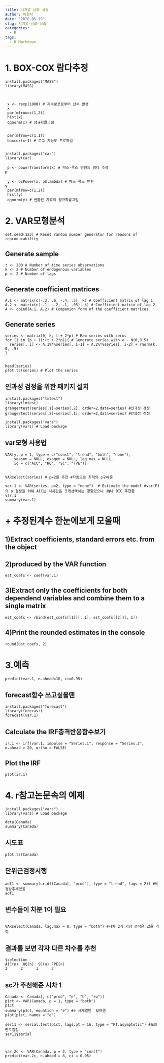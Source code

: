 ```yaml
---
title: 시계열 심화 실습
author: 이현탁
date: '2020-05-19'
slug: 시계열-심화-실습
categories:
  - R
tags:
  - R Markdown
---
```


# 1. BOX-COX 람다추정
```
install.packages("MASS")
library(MASS)



 x <- rexp(1000) # 지수분포로부터 난수 발생
 x
 par(mfrow=c(1,2))
 hist(x)
 qqnorm(x) # 정규확률그림


 par(mfrow=c(1,1))
 boxcox(x~1) # 로그-가능도 프로파일


install.packages("car")
library(car)

 p <- powerTransform(x) # 박스-콕스 변환의 람다 추정
p

 y <- bcPower(x, p$lambda) # 박스-콕스 변환
y
 par(mfrow=c(1,2))
 hist(y)
 qqnorm(y) # 변환된 자료의 정규확률그림
``` 
 
 
 
 
# 2. VAR모형분석
```
set.seed(123) # Reset random number generator for reasons of reproducability
```
## Generate sample
```
t <- 200 # Number of time series observations
k <- 2 # Number of endogenous variables
p <- 2 # Number of lags
```
## Generate coefficient matrices
```
A.1 <- matrix(c(-.3, .6, -.4, .5), k) # Coefficient matrix of lag 1
A.2 <- matrix(c(-.1, -.2, .1, .05), k) # Coefficient matrix of lag 2
A <- cbind(A.1, A.2) # Companion form of the coefficient matrices
```
## Generate series
```
series <- matrix(0, k, t + 2*p) # Raw series with zeros
for (i in (p + 1):(t + 2*p)){ # Generate series with e ~ N(0,0.5)
  series[, i] <- A.1%*%series[, i-1] + A.2%*%series[, i-2] + rnorm(k, 0, .5)
}


head(series)
plot.ts(series) # Plot the series
```
## 인과성 검정을 위한 패키지 설치
```
install.packages("lmtest")
library(lmtest)
grangertest(series[,1]~series[,2], order=2,data=series) #인과성 검정
grangertest(series[,2]~series[,1], order=2,data=series) #인과성 검정

install.packages("vars")
library(vars) # Load package
```
## var모형 사용법
```
VAR(y, p = 1, type = c("const", "trend", "both", "none"),
    season = NULL, exogen = NULL, lag.max = NULL,
    ic = c("AIC", "HQ", "SC", "FPE"))


VARselect(series) # p=2를 추천 #자동으로 최적의 p구해줌 

var.1 <- VAR(series, p=2, type = "none")  # Estimate the model #var(P)의 p 결정을 위해 AIC는 시차값을 크게선택하는 경향있으니 HQ나 BIC 추천함
var.1
summary(var.1)
```


# + 추정된계수 한눈에보게 모을때
## 1)Extract coefficients, standard errors etc. from the object
## 2)produced by the VAR function
```
est_coefs <- coef(var.1)
```
## 3)Extract only the coefficients for both dependend variables and combine them to a single matrix
```
est_coefs <- rbind(est_coefs[[1]][, 1], est_coefs[[2]][, 1]) 
```
## 4)Print the rounded estimates in the console
```
round(est_coefs, 2)
```


# 3.예측
```
predict(var.1, n.ahead=10, ci=0.95)
```
## forecast함수 쓰고싶을땐
```
install.packages("forecast")
library(forecast)
forecast(var.1) 
```

## Calculate the IRF충격반응함수보기
```
ir.1 <- irf(var.1, impulse = "Series.1", response = "Series.2", n.ahead = 20, ortho = FALSE)
```
## Plot the IRF
```
plot(ir.1)
```











# 4. r참고논문속의 예제
```
install.packages("vars")
library(vars) # Load package

data(Canada)
summary(Canada)
```
## 시도표
```
plot.ts(Canada) 
```
## 단위근검정시행
```
adf1 <- summary(ur.df(Canada[, "prod"], type = "trend", lags = 2)) #비정상추세있음
adf1 
```
## 변수들이 차분 1이 필요
```

VARselect(Canada, lag.max = 8, type = "both") #시차 2가 가장 큰작은 값을 가짐 
```
## 결과를 보면 각자 다른 차수를 추천
```
$selection
AIC(n)  HQ(n)  SC(n) FPE(n) 
3      2      1      3 
```

## sc가 추천해준 시차 1
```
Canada <- Canada[, c("prod", "e", "U", "rw")]
p1ct <- VAR(Canada, p = 1, type = "both")
p1ct
summary(p1ct, equation = "e") #e 시계열만  보여줌
plot(p1ct, names = "e")

ser11 <- serial.test(p1ct, lags.pt = 16, type = "PT.asymptotic") #포트만토검정
ser11$serial



var.2c <- VAR(Canada, p = 2, type = "const")
predict(var.2c, n.ahead = 8, ci = 0.95)
```